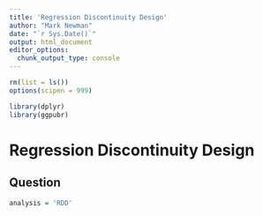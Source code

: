 ```yaml
---
title: 'Regression Discontinuity Design'
author: "Mark Newman"
date: "`r Sys.Date()`"
output: html_document
editor_options: 
  chunk_output_type: console
---
```


```r
rm(list = ls())
options(scipen = 999)

library(dplyr)
library(ggpubr)
```

# Regression Discontinuity Design

## Question

```r
analysis = 'RDD'
```
